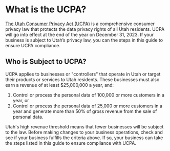 # What is the UCPA?

[The Utah Consumer Privacy Act (UCPA)](https://le.utah.gov/~2022/bills/sbillenr/SB0227.pdf) is a comprehensive consumer privacy law that protects the data privacy rights of all Utah residents. UCPA will go into effect at the end of the year on December 31, 2023. If your business is subject to Utah’s privacy law, you can the steps in this guide to ensure UCPA compliance. 

## Who is Subject to UCPA?

UCPA applies to businesses or "controllers" that operate in Utah or target their products or services to Utah residents. These businesses must also earn a revenue of at least $25,000,000 a year, and:

1. Control or process the personal data of 100,000 or more customers in a year, or
2. Control or process the personal data of 25,000 or more customers in a year and generate more than 50% of gross revenue from the sale of personal data.

Utah's high revenue threshold means that fewer businesses will be subject to the law. Before making changes to your business operations, check and see if your business fulfills the criteria above. If so, your business can take the steps listed in this guide to ensure compliance with UCPA.